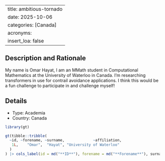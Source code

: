 
---
title: ambitious-tornado
date: 2025-10-06
categories: [Canada]
acronyms:
  insert_loa: false
---

## Description and Rationale

My name is Omar Hayat, I am an MMath student in Computational Mathematics at the University of Waterloo in Canada. I'm researching transformers in use for contrail avoidance applications. I think this would be a fun challenge to participate in and challenge myself!

## Details

* Type: Academia
* Country: Canada

```r
library(gt)

gt(tibble::tribble(
  ~id, ~forename, ~surname,             ~affiliation,
   1L,    "Omar",  "Hayat", "University of Waterloo"
  )
) |> cols_label(id = md("**ID**"), forename = md("**Forename**"), surname ~ md("**Surname**"), affiliation ~ md("**Affiliation**"))
```

